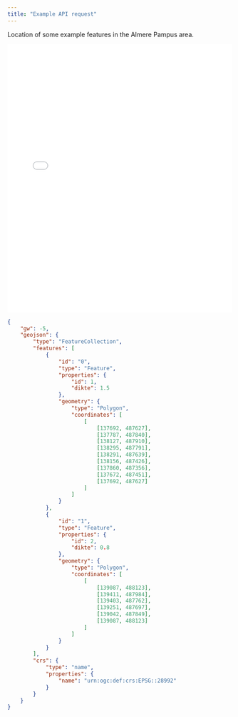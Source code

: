 ```yaml
---
title: "Example API request"
---
```



Location of some example features in the Almere Pampus area.

<iframe src="../_static/map/features.html" width="100%" height="600px" style="border:none;"></iframe>


```json
{
    "gw": -5,
    "geojson": {
        "type": "FeatureCollection",
        "features": [
            {
                "id": "0",
                "type": "Feature",
                "properties": {
                    "id": 1,
                    "dikte": 1.5
                },
                "geometry": {
                    "type": "Polygon",
                    "coordinates": [
                        [
                            [137692, 487627],
                            [137787, 487840],
                            [138127, 487910],
                            [138295, 487791],
                            [138291, 487639],
                            [138156, 487426],
                            [137860, 487356],
                            [137672, 487451],
                            [137692, 487627]
                        ]
                    ]
                }
            },
            {
                "id": "1",
                "type": "Feature",
                "properties": {
                    "id": 2,
                    "dikte": 0.8
                },
                "geometry": {
                    "type": "Polygon",
                    "coordinates": [
                        [
                            [139087, 488123],
                            [139411, 487984],
                            [139403, 487762],
                            [139251, 487697],
                            [139042, 487849],
                            [139087, 488123]
                        ]
                    ]
                }
            }
        ],
        "crs": {
            "type": "name",
            "properties": {
                "name": "urn:ogc:def:crs:EPSG::28992"
            }
        }
    }
}
``` 